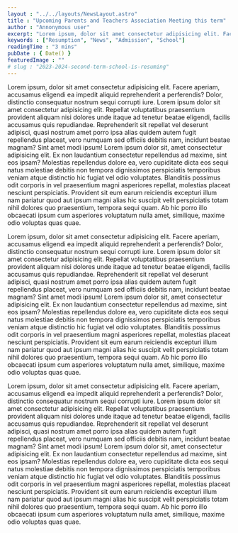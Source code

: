 ```yaml
---
layout : "../../layouts/NewsLayout.astro"
title : "Upcoming Parents and Teachers Association Meeting this term"
author : "Annonymous user"
excerpt: "Lorem ipsum, dolor sit amet consectetur adipisicing elit. Facere aperiam, accusamus eligendi ea impedit aliquid reprehenderit a perferendis? Dolor, distinctio consequatur nostrum sequi corrupti iure. Lorem ipsum dolor sit amet consectetur adipisicing elit. Repellat voluptatibus praesentium provident aliquam nisi dolores unde itaque ad tenetur beatae eligendi, facilis accusamus quis repudiandae. Reprehenderit sit repellat vel deserunt adipisci, quasi nostrum amet porro ipsa alias quidem autem fugit repellendus placeat"
keywords : ["Resumption", "News", "Admission", "School"]
readingTime : "3 mins"
pubDate : { Date() }
featuredImage : ""
# slug : "2023-2024-second-term-school-is-resuming"
---
```

  Lorem ipsum, dolor sit amet consectetur adipisicing elit. Facere aperiam, accusamus eligendi ea impedit aliquid reprehenderit a perferendis? Dolor, distinctio consequatur nostrum sequi corrupti iure. Lorem ipsum dolor sit amet consectetur adipisicing elit. Repellat voluptatibus praesentium provident aliquam nisi dolores unde itaque ad tenetur beatae eligendi, facilis accusamus quis repudiandae. Reprehenderit sit repellat vel deserunt adipisci, quasi nostrum amet porro ipsa alias quidem autem fugit repellendus placeat, vero numquam sed officiis debitis nam, incidunt beatae magnam? Sint amet modi ipsum! Lorem ipsum dolor sit, amet consectetur adipisicing elit. Ex non laudantium consectetur repellendus ad maxime, sint eos ipsam? Molestias repellendus dolore ea, vero cupiditate dicta eos sequi natus molestiae debitis non tempora dignissimos perspiciatis temporibus veniam atque distinctio hic fugiat vel odio voluptates. Blanditiis possimus odit corporis in vel praesentium magni asperiores repellat, molestias placeat nesciunt perspiciatis. Provident sit eum earum reiciendis excepturi illum nam pariatur quod aut ipsum magni alias hic suscipit velit perspiciatis totam nihil dolores quo praesentium, tempora sequi quam. Ab hic porro illo obcaecati ipsum cum asperiores voluptatum nulla amet, similique, maxime odio voluptas quas quae.
  
  Lorem ipsum, dolor sit amet consectetur adipisicing elit. Facere aperiam, accusamus eligendi ea impedit aliquid reprehenderit a perferendis? Dolor, distinctio consequatur nostrum sequi corrupti iure. Lorem ipsum dolor sit amet consectetur adipisicing elit. Repellat voluptatibus praesentium provident aliquam nisi dolores unde itaque ad tenetur beatae eligendi, facilis accusamus quis repudiandae. Reprehenderit sit repellat vel deserunt adipisci, quasi nostrum amet porro ipsa alias quidem autem fugit repellendus placeat, vero numquam sed officiis debitis nam, incidunt beatae magnam? Sint amet modi ipsum! Lorem ipsum dolor sit, amet consectetur adipisicing elit. Ex non laudantium consectetur repellendus ad maxime, sint eos ipsam? Molestias repellendus dolore ea, vero cupiditate dicta eos sequi natus molestiae debitis non tempora dignissimos perspiciatis temporibus veniam atque distinctio hic fugiat vel odio voluptates. Blanditiis possimus odit corporis in vel praesentium magni asperiores repellat, molestias placeat nesciunt perspiciatis. Provident sit eum earum reiciendis excepturi illum nam pariatur quod aut ipsum magni alias hic suscipit velit perspiciatis totam nihil dolores quo praesentium, tempora sequi quam. Ab hic porro illo obcaecati ipsum cum asperiores voluptatum nulla amet, similique, maxime odio voluptas quas quae.
  
  Lorem ipsum, dolor sit amet consectetur adipisicing elit. Facere aperiam, accusamus eligendi ea impedit aliquid reprehenderit a perferendis? Dolor, distinctio consequatur nostrum sequi corrupti iure. Lorem ipsum dolor sit amet consectetur adipisicing elit. Repellat voluptatibus praesentium provident aliquam nisi dolores unde itaque ad tenetur beatae eligendi, facilis accusamus quis repudiandae. Reprehenderit sit repellat vel deserunt adipisci, quasi nostrum amet porro ipsa alias quidem autem fugit repellendus placeat, vero numquam sed officiis debitis nam, incidunt beatae magnam? Sint amet modi ipsum! Lorem ipsum dolor sit, amet consectetur adipisicing elit. Ex non laudantium consectetur repellendus ad maxime, sint eos ipsam? Molestias repellendus dolore ea, vero cupiditate dicta eos sequi natus molestiae debitis non tempora dignissimos perspiciatis temporibus veniam atque distinctio hic fugiat vel odio voluptates. Blanditiis possimus odit corporis in vel praesentium magni asperiores repellat, molestias placeat nesciunt perspiciatis. Provident sit eum earum reiciendis excepturi illum nam pariatur quod aut ipsum magni alias hic suscipit velit perspiciatis totam nihil dolores quo praesentium, tempora sequi quam. Ab hic porro illo obcaecati ipsum cum asperiores voluptatum nulla amet, similique, maxime odio voluptas quas quae.
  